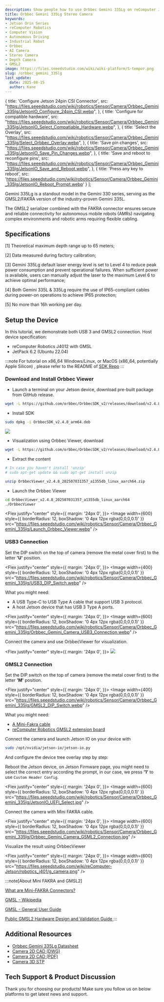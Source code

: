```yaml
---
description: Show people how to use Orbbec Gemini 335Lg on reComputer Jetson platform.
title: Orbbec Gemini 335Lg Stereo Camera
keywords:
- Jetson Orin Series
- reComputer Robotics
- Computer Vision
- Autonomous Driving
- Industrial Robot
- Orbbec
- AI Camera
- Stereo Camera
- Depth Camera
- GMSL2
image: https://files.seeedstudio.com/wiki/wiki-platform/S-tempor.png
slug: /orbbec_gemini_335lg
last_update:
  date: 2025-08-15
  author: Kane
---
```





  {
    title: 'Configure Jetson 24pin CSI Connector',
    src: "https://files.seeedstudio.com/wiki/robotics/Sensor/Camera/Orbbec_Gemini_335lg/JetsonIO_Configure_24pin_CSI.webp",
  },
  {
    title: 'Configure for compatible hardware',
    src: "https://files.seeedstudio.com/wiki/robotics/Sensor/Camera/Orbbec_Gemini_335lg/JetsonIO_Select_Compatiable_Hardware.webp",
  },
  {
    title: 'Select the Overlay',
    src: "https://files.seeedstudio.com/wiki/robotics/Sensor/Camera/Orbbec_Gemini_335lg/Select_Orbbec_Overlay.webp",
  },
  {
    title: 'Save pin changes',
    src: "https://files.seeedstudio.com/wiki/robotics/Sensor/Camera/Orbbec_Gemini_335lg/JetsonIO_Save_Pin_Changes.webp",
  },
  {
    title: 'Save and reboot to reconfigure pins',
    src: "https://files.seeedstudio.com/wiki/robotics/Sensor/Camera/Orbbec_Gemini_335lg/JetsonIO_Save_and_Reboot.webp",
  },
  {
    title: 'Press any key to reboot',
    src: 'https://files.seeedstudio.com/wiki/robotics/Sensor/Camera/Orbbec_Gemini_335lg/JetsonIO_Reboot_Prompt.webp'
  }
];

<!--Product Banner: TODO Add the linkUrl to the bazzar product-->

<ProductBanner
  imageUrl="https://files.seeedstudio.com/wiki/robotics/Sensor/Camera/Orbbec_Gemini_335lg/Orbbec_Gemini-335Lg_Front.webp" 
  linkUrl=""
/>

Gemini 335Lg is a standout model in the Gemini 330 series, serving as the GMSL2/FAKRA version of the industry-proven Gemini 335L. 

The GMSL2 serializer combined with the FAKRA connector ensures secure and reliable connectivity for autonomous mobile robots (AMRs) navigating complex environments and robotic arms requiring flexible cabling.

## Specifications

<Orbbec335LgTable />

<p>[1] Theoretical maximum depth range up to 65 meters;</p>
<p>[2] Data measured during factory calibration;</p>
<p>[3] Gemini 335Lg default laser energy level is set to Level 4 to reduce peak power consumption and prevent operational failures. When sufficient power is available, users can manually adjust the laser to the maximum Level 6 to achieve optimal performance;</p>
<p>[4] Both Gemini 335L & 335Lg require the use of IP65-compliant cables during power-on operations to achieve IP65 protection;</p>
<p>[5] No more than 16h working per day.</p>


## Setup the Device

In this tutorial, we demonstrate both USB 3 and GMSL2 connection. Host device specification:

+ reComputer Robotics J4012 with GMSL
+ JetPack 6.2 (Ubuntu 22.04)

:::note
For tutorial on x86_64 Windows/Linux, or MacOS (x86_64, potentially Apple Silicon) , please refer to the README of [SDK Repo](https://github.com/orbbec/OrbbecSDK_v2)
:::

### Download and Install Orbbec Viewer

+ Launch a terminal on your Jetson device, download pre-built package from GitHub release.

``` sh
wget -L https://github.com/orbbec/OrbbecSDK_v2/releases/download/v2.4.8/OrbbecSDK_v2.4.8_arm64.deb
```

+ Install SDK

``` sh
sudo dpkg -i OrbbecSDK_v2.4.8_arm64.deb
```

<Flex justify="center">
  <Image width={600} src="https://files.seeedstudio.com/wiki/robotics/Sensor/Camera/Orbbec_Gemini_335lg/Install_Orbbec_SDK.webp" />
</Flex>

+ Visualization using Orbbec Viewer, download

``` sh
wget -L https://github.com/orbbec/OrbbecSDK_v2/releases/download/v2.4.8/OrbbecViewer_v2.4.8_202507031357_a1355db_linux_aarch64.zip
```

+ Extract the content

``` sh
# In case you haven't install 'unzip'
# sudo apt-get update && sudo apt-get install unzip

unzip OrbbecViewer_v2.4.8_202507031357_a1355db_linux_aarch64.zip
```

+ Launch the Orbbec Viewer

``` sh
cd OrbbecViewer_v2.4.8_202507031357_a1355db_linux_aarch64
./OrbbecViewer
```

<Flex justify="center" style={{ 
  margin: '24px 0',
}}>
  <Image width={600} style={{
      borderRadius: 12,
      boxShadow: '0 4px 12px rgba(0,0,0,0.1)'
  }} 
  src="https://files.seeedstudio.com/wiki/robotics/Sensor/Camera/Orbbec_Gemini_335lg/Launch_Orbbec_Viewer.webp" />
</Flex>

### USB3 Connection

Set the DIP switch on the top of camera (remove the metal cover first) to the letter **'U'** position.

<Flex justify="center" style={{ 
  margin: '24px 0',
}}>
  <Image width={400} style={{
      borderRadius: 12,
      boxShadow: '0 4px 12px rgba(0,0,0,0.1)'
  }} 
  src="https://files.seeedstudio.com/wiki/robotics/Sensor/Camera/Orbbec_Gemini_335lg/USB3_DIP_Switch.webp" />
</Flex>

What you might need:

+ A USB Type-C to USB Type A cable that support USB 3 protocol.
+ A host Jetson device that has USB 3 Type A ports.

<Flex justify="center" style={{ 
  margin: '24px 0',
}}>
  <Image width={600} style={{
      borderRadius: 12,
      boxShadow: '0 4px 12px rgba(0,0,0,0.1)'
  }} 
  src="https://files.seeedstudio.com/wiki/robotics/Sensor/Camera/Orbbec_Gemini_335lg/Orbbec_Gemini_Camera_USB3_Connection.webp" />
</Flex>

Connect the camera and use OrbbecViewer for visualization.

<Flex justify="center" style={{ 
  margin: '24px 0',
}}>
  <Image width={600}
  src="https://files.seeedstudio.com/wiki/robotics/Sensor/Camera/Orbbec_Gemini_335lg/OrbbecViewer_Visualization.webp" />
</Flex>

### GMSL2 Connection

Set the DIP switch on the top of camera (remove the metal cover first) to the letter **'M'** position.

<Flex justify="center" style={{ 
  margin: '24px 0',
}}>
  <Image width={400} style={{
      borderRadius: 12,
      boxShadow: '0 4px 12px rgba(0,0,0,0.1)'
  }} 
  src="https://files.seeedstudio.com/wiki/robotics/Sensor/Camera/Orbbec_Gemini_335lg/GMSL2_DIP_Switch.webp" />
</Flex>

What you might need:

+ [A Mini-Fakra cable](https://www.seeedstudio.com/Mini-fakra-Coaxial-Cable-4-in-1-0-5m-Female-to-Female-p-6484.html)
+ [reComputer Robotics GMSL2 extension board](https://www.seeedstudio.com/reComputer-Robotics-GMSL-board-p-6511.html)

Connect the camera and launch Jetson IO on your device with

``` sh
sudo /opt/nvidia/jetson-io/jetson-io.py
```

And configure the device tree overlay step by step:

<JetsonIOStepper steps={steps} />


Reboot the Jetson device, on Jetson Firmware page, you might need to select the correct entry according the prompt, in our case, we press **'1'** to use `Custom Header Config`.

<Flex justify="center" style={{ 
  margin: '24px 0',
}}>
  <Image width={600} style={{
      borderRadius: 12,
      boxShadow: '0 4px 12px rgba(0,0,0,0.1)'
  }} 
  src="https://files.seeedstudio.com/wiki/robotics/Sensor/Camera/Orbbec_Gemini_335lg/JetsonIO_UEFI_Select.jpg" />
</Flex>

Connect the camera with Mini FAKRA cable.

<Flex justify="center" style={{ 
  margin: '24px 0',
}}>
  <Image width={600} style={{
      borderRadius: 12,
      boxShadow: '0 4px 12px rgba(0,0,0,0.1)'
  }} 
  src="https://files.seeedstudio.com/wiki/robotics/Sensor/Camera/Orbbec_Gemini_335lg/Orbbec_Gemini_Camera_GSML2_Connection.jpg" />
</Flex>

Visualize the result using OrbbecViewer

<Flex justify="center" style={{ 
  margin: '24px 0',
}}>
  <Image width={600} style={{
      borderRadius: 12,
      boxShadow: '0 4px 12px rgba(0,0,0,0.1)'
  }} 
  src="https://files.seeedstudio.com/wiki/reComputer-Jetson/robotics_j401/g_camera.png" />
</Flex>


:::note[About Mini FAKRA and GMSL2]

[What are Mini-FAKRA Connectors?](https://connectorsupplier.com/what-are-mini-fakra-connectors/)

[GMSL - Wikipedia](https://en.wikipedia.org/wiki/Gigabit_Multimedia_Serial_Link)

[GMSL - General User Guide](https://www.analog.com/media/en/technical-documentation/user-guides/gmsl2-general-user-guide.pdf)

[Public GMSL2 Hardware Design and Validation Guide ](https://www.analog.com/media/en/technical-documentation/user-guides/public-gmsl2-hardware-design-and-validation-guide.pdf)
:::


## Additional Resources


+ [Orbbec Gemini 335Lg Datasheet](https://files.seeedstudio.com/wiki/robotics/Sensor/Camera/Orbbec_Gemini_335lg/datasheet/Gemini-335Lg-Datasheet-V1.0-241022.pdf)
+ [Camera 2D CAD (DWG)](https://files.seeedstudio.com/wiki/robotics/Sensor/Camera/Orbbec_Gemini_335lg/CAD/Gemini_335Lg_V1.0_20240822.dwg)
+ [Camera 2D CAD (PDF)](https://files.seeedstudio.com/wiki/robotics/Sensor/Camera/Orbbec_Gemini_335lg/CAD/Gemini_335Lg_V1.0_20240822.pdf)
+ [Camera 3D STP](https://files.seeedstudio.com/wiki/robotics/Sensor/Camera/Orbbec_Gemini_335lg/STP/Gemini_335Lg_Asm_with_FOV_20240826.stp)


## Tech Support & Product Discussion

Thank you for choosing our products! Make sure you follow us on below platforms to get latest news and support.

<RoboticsFooter />
